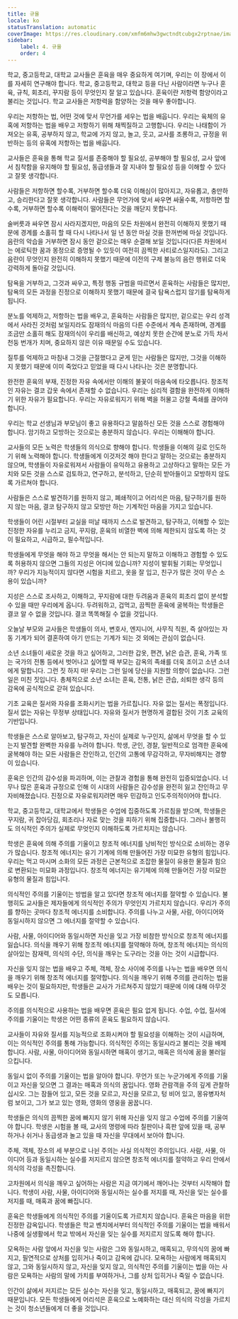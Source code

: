 ```yaml
---
title: 규율
locale: ko
statusTranslation: automatic
coverImage: https://res.cloudinary.com/xmfm6mhw3gwctndtcubgx2rptnae/image/upload/v1740337243/small_cover_educacion_fundamental_a051170f1c.webp
sidebar:
    label: 4. 규율
    order: 4
---
```

학교, 중고등학교, 대학교 교사들은 훈육을 매우 중요하게 여기며, 우리는 이 장에서 이를 자세히 연구해야 합니다. 학교, 중고등학교, 대학교 등을 다닌 사람이라면 누구나 훈육, 규칙, 회초리, 꾸지람 등이 무엇인지 잘 알고 있습니다. 훈육이란 저항력 함양이라고 불리는 것입니다. 학교 교사들은 저항력을 함양하는 것을 매우 좋아합니다.

우리는 저항하는 법, 어떤 것에 맞서 무언가를 세우는 법을 배웁니다. 우리는 육체의 유혹에 저항하는 법을 배우고 저항하기 위해 채찍질하고 고행합니다. 우리는 나태함이 가져오는 유혹, 공부하지 않고, 학교에 가지 않고, 놀고, 웃고, 교사를 조롱하고, 규정을 위반하는 등의 유혹에 저항하는 법을 배웁니다.

교사들은 훈육을 통해 학교 질서를 존중해야 할 필요성, 공부해야 할 필요성, 교사 앞에서 침착함을 유지해야 할 필요성, 동급생들과 잘 지내야 할 필요성 등을 이해할 수 있다고 잘못 생각합니다.

사람들은 저항하면 할수록, 거부하면 할수록 더욱 이해심이 많아지고, 자유롭고, 충만하고, 승리한다고 잘못 생각합니다. 사람들은 무언가에 맞서 싸우면 싸울수록, 저항하면 할수록, 거부하면 할수록 이해력이 떨어진다는 것을 깨닫지 못합니다.

술버릇과 싸우면 잠시 사라지겠지만, 마음의 모든 차원에서 완전히 이해하지 못했기 때문에 경계를 소홀히 할 때 다시 나타나서 일 년 동안 마실 것을 한꺼번에 마실 것입니다. 음란의 악습을 거부하면 잠시 동안 겉으로는 매우 순결해 보일 것입니다(다른 차원에서는 에로틱한 꿈과 몽정으로 증명될 수 있듯이 여전히 끔찍한 사티로스일지라도). 그리고 음란이 무엇인지 완전히 이해하지 못했기 때문에 이전의 구제 불능의 음란 행위로 더욱 강력하게 돌아갈 것입니다.

탐욕을 거부하고, 그것과 싸우고, 특정 행동 규범을 따르면서 훈육하는 사람들은 많지만, 탐욕의 모든 과정을 진정으로 이해하지 못했기 때문에 결국 탐욕스럽지 않기를 탐욕하게 됩니다.

분노를 억제하고, 저항하는 법을 배우고, 훈육하는 사람들은 많지만, 겉으로는 우리 성격에서 사라진 것처럼 보일지라도 잠재의식 마음의 다른 수준에서 계속 존재하며, 경계를 조금만 소홀히 해도 잠재의식이 우리를 배신하고, 예상치 못한 순간에 분노로 가득 차서 천둥 번개가 치며, 중요하지 않은 이유 때문일 수도 있습니다.

질투를 억제하고 마침내 그것을 근절했다고 굳게 믿는 사람들은 많지만, 그것을 이해하지 못했기 때문에 이미 죽었다고 믿었을 때 다시 나타나는 것은 분명합니다.

완전한 훈육의 부재, 진정한 자유 속에서만 이해의 불꽃이 마음속에 타오릅니다. 창조적인 자유는 결코 갑옷 속에서 존재할 수 없습니다. 우리는 심리적 결함을 완전하게 이해하기 위한 자유가 필요합니다. 우리는 자유로워지기 위해 벽을 허물고 강철 족쇄를 끊어야 합니다.

우리는 학교 선생님과 부모님이 좋고 유용하다고 말씀하신 모든 것을 스스로 경험해야 합니다. 암기하고 모방하는 것으로는 충분하지 않습니다. 우리는 이해해야 합니다.

교사들의 모든 노력은 학생들의 의식으로 향해야 합니다. 학생들을 이해의 길로 인도하기 위해 노력해야 합니다. 학생들에게 이것저것 해야 한다고 말하는 것으로는 충분하지 않으며, 학생들이 자유로워져서 사람들이 유익하고 유용하고 고상하다고 말하는 모든 가치와 모든 것을 스스로 검토하고, 연구하고, 분석하고, 단순히 받아들이고 모방하지 않도록 가르쳐야 합니다.

사람들은 스스로 발견하기를 원하지 않고, 폐쇄적이고 어리석은 마음, 탐구하기를 원하지 않는 마음, 결코 탐구하지 않고 모방만 하는 기계적인 마음을 가지고 있습니다.

학생들이 어린 시절부터 교실을 떠날 때까지 스스로 발견하고, 탐구하고, 이해할 수 있는 진정한 자유를 누리고 금지, 꾸지람, 훈육의 비열한 벽에 의해 제한되지 않도록 하는 것이 필요하고, 시급하고, 필수적입니다.

학생들에게 무엇을 해야 하고 무엇을 해서는 안 되는지 말하고 이해하고 경험할 수 있도록 허용하지 않으면 그들의 지성은 어디에 있습니까? 지성이 발휘될 기회는 무엇입니까? 우리가 지능적이지 않다면 시험을 치르고, 옷을 잘 입고, 친구가 많은 것이 무슨 소용이 있습니까?

지성은 스스로 조사하고, 이해하고, 꾸지람에 대한 두려움과 훈육의 회초리 없이 분석할 수 있을 때만 우리에게 옵니다. 두려워하고, 겁먹고, 끔찍한 훈육에 굴복하는 학생들은 결코 알 수 없을 것입니다. 결코 똑똑해질 수 없을 것입니다.

오늘날 부모와 교사들은 학생들이 의사, 변호사, 엔지니어, 사무직 직원, 즉 살아있는 자동 기계가 되어 결혼하여 아기 만드는 기계가 되는 것 외에는 관심이 없습니다.

소년 소녀들이 새로운 것을 하고 싶어하고, 그러한 갑옷, 편견, 낡은 습관, 훈육, 가족 또는 국가의 전통 등에서 벗어나고 싶어할 때 부모는 감옥의 족쇄를 더욱 조이고 소년 소녀에게 말합니다. 그런 짓 하지 마! 우리는 그런 일에 당신을 지원할 의향이 없습니다. 그런 일은 미친 짓입니다. 총체적으로 소년 소녀는 훈육, 전통, 낡은 관습, 쇠퇴한 생각 등의 감옥에 공식적으로 갇혀 있습니다.

기초 교육은 질서와 자유를 조화시키는 법을 가르칩니다. 자유 없는 질서는 폭정입니다. 질서 없는 자유는 무정부 상태입니다. 자유와 질서가 현명하게 결합된 것이 기초 교육의 기반입니다.

학생들은 스스로 알아보고, 탐구하고, 자신이 실제로 누구인지, 삶에서 무엇을 할 수 있는지 발견할 완벽한 자유를 누려야 합니다. 학생, 군인, 경찰, 일반적으로 엄격한 훈육에 굴복해야 하는 모든 사람들은 잔인하고, 인간의 고통에 무감각하고, 무자비해지는 경향이 있습니다.

훈육은 인간의 감수성을 파괴하며, 이는 관찰과 경험을 통해 완전히 입증되었습니다. 너무나 많은 훈육과 규정으로 인해 이 시대의 사람들은 감수성을 완전히 잃고 잔인하고 무자비해졌습니다. 진정으로 자유로워지려면 매우 민감하고 인도주의적이어야 합니다.

학교, 중고등학교, 대학교에서 학생들은 수업에 집중하도록 가르침을 받으며, 학생들은 꾸지람, 귀 잡아당김, 회초리나 자로 맞는 것을 피하기 위해 집중합니다. 그러나 불행히도 의식적인 주의가 실제로 무엇인지 이해하도록 가르치지는 않습니다.

학생은 훈육에 의해 주의를 기울이고 창조적 에너지를 낭비적인 방식으로 소비하는 경우가 많습니다. 창조적 에너지는 유기 기계에 의해 만들어진 가장 미묘한 유형의 힘입니다. 우리는 먹고 마시며 소화의 모든 과정은 근본적으로 조잡한 물질이 유용한 물질과 힘으로 변환되는 미묘화 과정입니다. 창조적 에너지는 유기체에 의해 만들어진 가장 미묘한 유형의 물질과 힘입니다.

의식적인 주의를 기울이는 방법을 알고 있다면 창조적 에너지를 절약할 수 있습니다. 불행히도 교사들은 제자들에게 의식적인 주의가 무엇인지 가르치지 않습니다. 우리가 주의를 향하는 곳마다 창조적 에너지를 소비합니다. 주의를 나누고 사물, 사람, 아이디어와 동일시하지 않으면 그 에너지를 절약할 수 있습니다.

사람, 사물, 아이디어와 동일시하면 자신을 잊고 가장 비참한 방식으로 창조적 에너지를 잃습니다. 의식을 깨우기 위해 창조적 에너지를 절약해야 하며, 창조적 에너지는 의식의 살아있는 잠재력, 의식의 수단, 의식을 깨우는 도구라는 것을 아는 것이 시급합니다.

자신을 잊지 않는 법을 배우고 주체, 객체, 장소 사이에 주의를 나누는 법을 배우면 의식을 깨우기 위해 창조적 에너지를 절약합니다. 의식을 깨우기 위해 주의를 관리하는 법을 배우는 것이 필요하지만, 학생들은 교사가 가르쳐주지 않았기 때문에 이에 대해 아무것도 모릅니다.

주의를 의식적으로 사용하는 법을 배우면 훈육은 필요 없게 됩니다. 수업, 수업, 질서에 주의를 기울이는 학생은 어떤 종류의 훈육도 필요하지 않습니다.

교사들이 자유와 질서를 지능적으로 조화시켜야 할 필요성을 이해하는 것이 시급하며, 이는 의식적인 주의를 통해 가능합니다. 의식적인 주의는 동일시라고 불리는 것을 배제합니다. 사람, 사물, 아이디어와 동일시하면 매혹이 생기고, 매혹은 의식에 꿈을 불러일으킵니다.

동일시 없이 주의를 기울이는 법을 알아야 합니다. 무언가 또는 누군가에게 주의를 기울이고 자신을 잊으면 그 결과는 매혹과 의식의 꿈입니다. 영화 관람객을 주의 깊게 관찰하십시오. 그는 잠들어 있고, 모든 것을 모르고, 자신을 모르고, 텅 비어 있고, 몽유병자처럼 보이고, 그가 보고 있는 영화, 영화의 영웅을 꿈꿉니다.

학생들은 의식의 끔찍한 꿈에 빠지지 않기 위해 자신을 잊지 않고 수업에 주의를 기울여야 합니다. 학생은 시험을 볼 때, 교사의 명령에 따라 칠판이나 흑판 앞에 있을 때, 공부하거나 쉬거나 동급생과 놀고 있을 때 자신을 무대에서 보아야 합니다.

주체, 객체, 장소의 세 부분으로 나뉜 주의는 사실 의식적인 주의입니다. 사람, 사물, 아이디어 등과 동일시하는 실수를 저지르지 않으면 창조적 에너지를 절약하고 우리 안에서 의식의 각성을 촉진합니다.

고차원에서 의식을 깨우고 싶어하는 사람은 지금 여기에서 깨어나는 것부터 시작해야 합니다. 학생이 사람, 사물, 아이디어와 동일시하는 실수를 저지를 때, 자신을 잊는 실수를 저지를 때, 매혹과 꿈에 빠집니다.

훈육은 학생들에게 의식적인 주의를 기울이도록 가르치지 않습니다. 훈육은 마음을 위한 진정한 감옥입니다. 학생들은 학교 벤치에서부터 의식적인 주의를 기울이는 법을 배워서 나중에 실생활에서 학교 밖에서 자신을 잊는 실수를 저지르지 않도록 해야 합니다.

모욕하는 사람 앞에서 자신을 잊는 사람은 그와 동일시하고, 매혹되고, 무의식의 꿈에 빠지고, 필연적으로 상처를 입히거나 죽이고 감옥에 갑니다. 모욕하는 사람에게 매혹되지 않고, 그와 동일시하지 않고, 자신을 잊지 않고, 의식적인 주의를 기울이는 법을 아는 사람은 모욕하는 사람의 말에 가치를 부여하거나, 그를 상처 입히거나 죽일 수 없습니다.

인간이 삶에서 저지르는 모든 실수는 자신을 잊고, 동일시하고, 매혹되고, 꿈에 빠지기 때문입니다. 모든 학생들에게 어리석은 훈육으로 노예화하는 대신 의식의 각성을 가르치는 것이 청소년들에게 더 좋을 것입니다.

